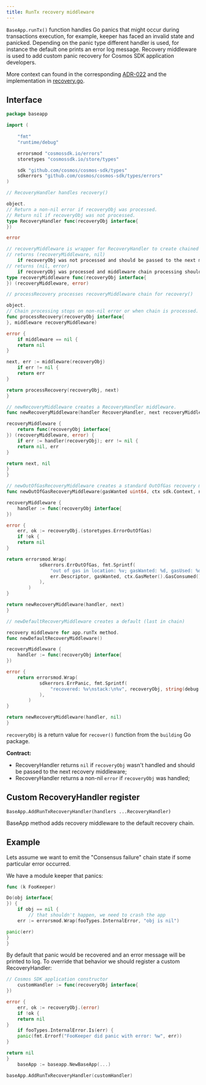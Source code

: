 ```yaml
---
title: RunTx recovery middleware
---
```

`BaseApp.runTx()` function handles Go panics that might occur during transactions execution, for example, keeper has faced an invalid state and panicked.
Depending on the panic type different handler is used, for instance the default one prints an error log message.
Recovery middleware is used to add custom panic recovery for Cosmos SDK application developers.

More context can found in the corresponding [ADR-022](/docs/sdk/vnext/build/architecture/adr-022-custom-panic-handling) and the implementation in [recovery.go](https://github.com/cosmos/cosmos-sdk/blob/v0.53.0-rc.2/baseapp/recovery.go).

## Interface

```go expandable
package baseapp

import (
    
	"fmt"
    "runtime/debug"

	errorsmod "cosmossdk.io/errors"
	storetypes "cosmossdk.io/store/types"

	sdk "github.com/cosmos/cosmos-sdk/types"
	sdkerrors "github.com/cosmos/cosmos-sdk/types/errors"
)

// RecoveryHandler handles recovery()

object.
// Return a non-nil error if recoveryObj was processed.
// Return nil if recoveryObj was not processed.
type RecoveryHandler func(recoveryObj interface{
})

error

// recoveryMiddleware is wrapper for RecoveryHandler to create chained recovery handling.
// returns (recoveryMiddleware, nil)
    if recoveryObj was not processed and should be passed to the next middleware in chain.
// returns (nil, error)
    if recoveryObj was processed and middleware chain processing should be stopped.
type recoveryMiddleware func(recoveryObj interface{
}) (recoveryMiddleware, error)

// processRecovery processes recoveryMiddleware chain for recovery()

object.
// Chain processing stops on non-nil error or when chain is processed.
func processRecovery(recoveryObj interface{
}, middleware recoveryMiddleware)

error {
    if middleware == nil {
    return nil
}

next, err := middleware(recoveryObj)
    if err != nil {
    return err
}

return processRecovery(recoveryObj, next)
}

// newRecoveryMiddleware creates a RecoveryHandler middleware.
func newRecoveryMiddleware(handler RecoveryHandler, next recoveryMiddleware)

recoveryMiddleware {
    return func(recoveryObj interface{
}) (recoveryMiddleware, error) {
    if err := handler(recoveryObj); err != nil {
    return nil, err
}

return next, nil
}
}

// newOutOfGasRecoveryMiddleware creates a standard OutOfGas recovery middleware for app.runTx method.
func newOutOfGasRecoveryMiddleware(gasWanted uint64, ctx sdk.Context, next recoveryMiddleware)

recoveryMiddleware {
    handler := func(recoveryObj interface{
})

error {
    err, ok := recoveryObj.(storetypes.ErrorOutOfGas)
    if !ok {
    return nil
}

return errorsmod.Wrap(
			sdkerrors.ErrOutOfGas, fmt.Sprintf(
				"out of gas in location: %v; gasWanted: %d, gasUsed: %d",
				err.Descriptor, gasWanted, ctx.GasMeter().GasConsumed(),
			),
		)
}

return newRecoveryMiddleware(handler, next)
}

// newDefaultRecoveryMiddleware creates a default (last in chain)

recovery middleware for app.runTx method.
func newDefaultRecoveryMiddleware()

recoveryMiddleware {
    handler := func(recoveryObj interface{
})

error {
    return errorsmod.Wrap(
			sdkerrors.ErrPanic, fmt.Sprintf(
				"recovered: %v\nstack:\n%v", recoveryObj, string(debug.Stack()),
			),
		)
}

return newRecoveryMiddleware(handler, nil)
}
```

`recoveryObj` is a return value for `recover()` function from the `building` Go package.

**Contract:**

* RecoveryHandler returns `nil` if `recoveryObj` wasn't handled and should be passed to the next recovery middleware;
* RecoveryHandler returns a non-nil `error` if `recoveryObj` was handled;

## Custom RecoveryHandler register

`BaseApp.AddRunTxRecoveryHandler(handlers ...RecoveryHandler)`

BaseApp method adds recovery middleware to the default recovery chain.

## Example

Lets assume we want to emit the "Consensus failure" chain state if some particular error occurred.

We have a module keeper that panics:

```go
func (k FooKeeper)

Do(obj interface{
}) {
    if obj == nil {
        // that shouldn't happen, we need to crash the app
    err := errorsmod.Wrap(fooTypes.InternalError, "obj is nil")

panic(err)
}
}
```

By default that panic would be recovered and an error message will be printed to log. To override that behavior we should register a custom RecoveryHandler:

```go expandable
// Cosmos SDK application constructor
    customHandler := func(recoveryObj interface{
})

error {
    err, ok := recoveryObj.(error)
    if !ok {
    return nil
}
    if fooTypes.InternalError.Is(err) {
    panic(fmt.Errorf("FooKeeper did panic with error: %w", err))
}

return nil
}
    baseApp := baseapp.NewBaseApp(...)

baseApp.AddRunTxRecoveryHandler(customHandler)
```
